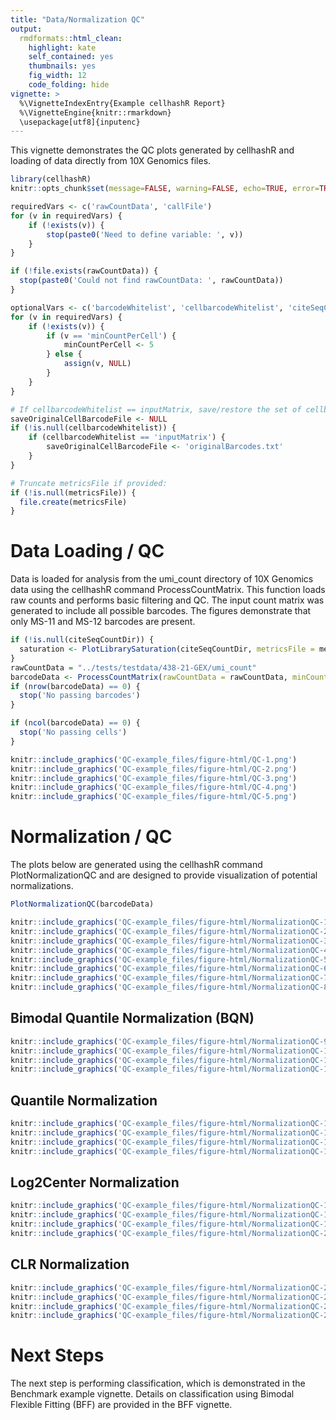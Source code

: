 ```yaml
---
title: "Data/Normalization QC"
output:
  rmdformats::html_clean:
    highlight: kate
    self_contained: yes
    thumbnails: yes
    fig_width: 12
    code_folding: hide
vignette: >
  %\VignetteIndexEntry{Example cellhashR Report}
  %\VignetteEngine{knitr::rmarkdown}
  \usepackage[utf8]{inputenc}
---
```


This vignette demonstrates the QC plots generated by cellhashR and loading of data directly from 10X Genomics files.

```r

library(cellhashR)
knitr::opts_chunk$set(message=FALSE, warning=FALSE, echo=TRUE, error=TRUE)

```

```r

requiredVars <- c('rawCountData', 'callFile')
for (v in requiredVars) {
	if (!exists(v)) {
		stop(paste0('Need to define variable: ', v))
	}
}

if (!file.exists(rawCountData)) {
  stop(paste0('Could not find rawCountData: ', rawCountData))
}

optionalVars <- c('barcodeWhitelist', 'cellbarcodeWhitelist', 'citeSeqCountDir', 'minCountPerCell', 'metricsFile')
for (v in requiredVars) {
	if (!exists(v)) {
		if (v == 'minCountPerCell') {
			minCountPerCell <- 5
		} else {
			assign(v, NULL)
		}
	}
}

# If cellbarcodeWhitelist == inputMatrix, save/restore the set of cellbarcodes for reporting:
saveOriginalCellBarcodeFile <- NULL
if (!is.null(cellbarcodeWhitelist)) {
	if (cellbarcodeWhitelist == 'inputMatrix') {
		saveOriginalCellBarcodeFile <- 'originalBarcodes.txt'
	}
}

# Truncate metricsFile if provided:
if (!is.null(metricsFile)) {
  file.create(metricsFile)
}

```

# Data Loading / QC

Data is loaded for analysis from the umi_count directory of 10X Genomics data using the cellhashR command ProcessCountMatrix.  This function loads raw counts and performs basic filtering and QC. The input count matrix was generated to include all possible barcodes. The figures demonstrate that only MS-11 and MS-12 barcodes are present.

```r

if (!is.null(citeSeqCountDir)) {
  saturation <- PlotLibrarySaturation(citeSeqCountDir, metricsFile = metricsFile)
}
rawCountData = "../tests/testdata/438-21-GEX/umi_count"
barcodeData <- ProcessCountMatrix(rawCountData = rawCountData, minCountPerCell = minCountPerCell, barcodeWhitelist = barcodeWhitelist, saveOriginalCellBarcodeFile = saveOriginalCellBarcodeFile, metricsFile = metricsFile)
if (nrow(barcodeData) == 0) {
  stop('No passing barcodes')
}

if (ncol(barcodeData) == 0) {
  stop('No passing cells')
}

```

```r
knitr::include_graphics('QC-example_files/figure-html/QC-1.png')
knitr::include_graphics('QC-example_files/figure-html/QC-2.png')
knitr::include_graphics('QC-example_files/figure-html/QC-3.png')
knitr::include_graphics('QC-example_files/figure-html/QC-4.png')
knitr::include_graphics('QC-example_files/figure-html/QC-5.png')
```

# Normalization / QC

The plots below are generated using the cellhashR command PlotNormalizationQC and are designed to provide visualization of potential normalizations.

```r

PlotNormalizationQC(barcodeData)

```

```r
knitr::include_graphics('QC-example_files/figure-html/NormalizationQC-1.png')
knitr::include_graphics('QC-example_files/figure-html/NormalizationQC-2.png')
knitr::include_graphics('QC-example_files/figure-html/NormalizationQC-3.png')
knitr::include_graphics('QC-example_files/figure-html/NormalizationQC-4.png')
knitr::include_graphics('QC-example_files/figure-html/NormalizationQC-5.png')
knitr::include_graphics('QC-example_files/figure-html/NormalizationQC-6.png')
knitr::include_graphics('QC-example_files/figure-html/NormalizationQC-7.png')
knitr::include_graphics('QC-example_files/figure-html/NormalizationQC-8.png')
```

## Bimodal Quantile Normalization (BQN)

```r
knitr::include_graphics('QC-example_files/figure-html/NormalizationQC-9.png')
knitr::include_graphics('QC-example_files/figure-html/NormalizationQC-10.png')
knitr::include_graphics('QC-example_files/figure-html/NormalizationQC-11.png')
knitr::include_graphics('QC-example_files/figure-html/NormalizationQC-12.png')
```

## Quantile Normalization

```r
knitr::include_graphics('QC-example_files/figure-html/NormalizationQC-13.png')
knitr::include_graphics('QC-example_files/figure-html/NormalizationQC-14.png')
knitr::include_graphics('QC-example_files/figure-html/NormalizationQC-15.png')
knitr::include_graphics('QC-example_files/figure-html/NormalizationQC-16.png')
```

## Log2Center Normalization

```r
knitr::include_graphics('QC-example_files/figure-html/NormalizationQC-17.png')
knitr::include_graphics('QC-example_files/figure-html/NormalizationQC-18.png')
knitr::include_graphics('QC-example_files/figure-html/NormalizationQC-19.png')
knitr::include_graphics('QC-example_files/figure-html/NormalizationQC-20.png')
```

## CLR Normalization

```r
knitr::include_graphics('QC-example_files/figure-html/NormalizationQC-21.png')
knitr::include_graphics('QC-example_files/figure-html/NormalizationQC-22.png')
knitr::include_graphics('QC-example_files/figure-html/NormalizationQC-23.png')
knitr::include_graphics('QC-example_files/figure-html/NormalizationQC-24.png')
```

# Next Steps

The next step is performing classification, which is demonstrated in the Benchmark example vignette.  Details on classification using Bimodal Flexible Fitting (BFF) are provided in the BFF vignette.